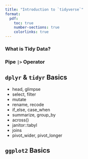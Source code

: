 ```yaml
---
title: "Introduction to `tidyverse`"
format:
  pdf:
    toc: true
    number-sections: true
    colorlinks: true
---
```


### What is Tidy Data?


### Pipe `|>` Operator

## `dplyr` & `tidyr` Basics 

- head, glimpse
- select, filter
- mutate
- rename, recode
- if_else, case_when
- summarize, group_by
- across()
- janitor::tabyl
- joins
- pivot_wider, pivot_longer

## `ggplot2` Basics

## 